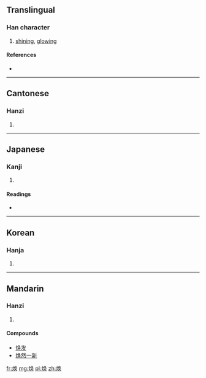 {{also|煥}}
==Translingual==

===Han character===
{{Han char|rn=86|rad=火|as=07|sn=11|four=|canj=火弓月大 (FNBK), X火弓月大 (XFNBK)}}

# [[shining]], [[glowing]]

====References====
* {{Han ref|kx=0673.111|hdz=32205.080|uh=7115|ud=28949}}

----

==Cantonese==

===Hanzi===
{{yue-hanzi|jyut=|y=wun6|tra=煥}}

# {{defn|Cantonese|sort=火07}}

----

==Japanese==

===Kanji===
{{ja-kanji|grade=|rs=火07}}

# {{defn|Japanese|sort=火07}}

====Readings====
* {{ja-readings|on=[[かん]] (kan)|kun=[[あきらか]] (akiraka)}}

----

==Korean==

===Hanja===
{{ko-hanja|hangeul=환|eumhun=|rv=hwan|mr=hwan|y=hwan}}

# {{defn|Korean|sort=火07}}

----

==Mandarin==

===Hanzi===
{{cmn-hanzi|tra=煥|pin=[[huàn]] ([[huan4]])|wg=huan<sup>4</sup>}}

# {{defn|Mandarin|sort=火07}}

====Compounds====
* [[焕发]]
* [[焕然一新]]

[[fr:焕]]
[[mg:焕]]
[[pl:焕]]
[[zh:焕]]